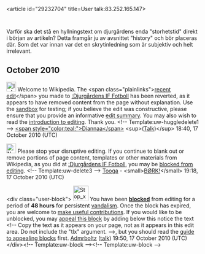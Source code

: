 <article id="29232704" title=User talk:83.252.165.147>
	<talkpage id="29232704" title="User talk:83.252.165.147">
Varför ska det stå en hyllningstext om djurgårdens enda &quot;storhetstid&quot; direkt i början av artikeln? Detta framgår ju av avsnittet &quot;history&quot; och bör placeras där. Som det var innan var det en skrytinledning som är subjektiv och helt irrelevant.

== October 2010 ==

[[Image:Information.png|25px]] Welcome to Wikipedia. The &lt;span class=&quot;plainlinks&quot;&gt;[http://en.wikipedia.org/wiki/Djurg%c3%a5rdens_IF_Fotboll?diff=391276128 recent edit]&lt;/span&gt; you made to [[:Djurgårdens IF Fotboll]] has been reverted, as it appears to have removed content from the page without explanation. Use the [[Wikipedia:Sandbox|sandbox]] for testing; if you believe the edit was constructive, please ensure that you provide an informative [[Help:Edit summary|edit summary]]. You may also wish to read the [[Wikipedia:Introduction|introduction to editing]]. Thank you. &lt;!-- Template:uw-huggledelete1 --&gt; [[User:Diannaa|&lt;span style=&quot;color:teal;&quot;&gt;Diannaa&lt;/span&gt;]] &lt;sup&gt;([[User talk:Diannaa|Talk]])&lt;/sup&gt; 18:40, 17 October 2010 (UTC)

[[File:Nuvola apps important.svg|25px]] Please stop your disruptive editing. If you continue to blank out or remove portions of page content, templates or other materials from Wikipedia, as you did at [[:Djurgårdens IF Fotboll]], you may be [[Wikipedia:Blocking policy|blocked from editing]]. &lt;!-- Template:uw-delete3 --&gt; [[User:Tooga|Tooga]] - &lt;small&gt;[[User talk:Tooga|BØRK!]]&lt;/small&gt; 19:18, 17 October 2010 (UTC)

&lt;div class=&quot;user-block&quot;&gt; [[Image:Stop x nuvola with clock.svg|40px|left]] You have been '''[[Wikipedia:Blocking policy|blocked]]''' from editing for a period of '''48 hours''' for persistent [[Wikipedia:Vandalism|vandalism]].  Once the block has expired, you are welcome to [[Wikipedia:Five pillars|make useful contributions]]. If you would like to be unblocked, you may [[Wikipedia:Appealing a block|appeal this block]] by adding below this notice the text &lt;!-- Copy the text as it appears on your page, not as it appears in this edit area. Do not include the &quot;tlx&quot; argument. --&gt;{{tlx|unblock|Your reason here}}, but you should read the [[Wikipedia:Guide to appealing blocks|guide to appealing blocks]] first. [[User:Admrboltz|Admrboltz]] ([[User talk:Admrboltz|talk]]) 19:50, 17 October 2010 (UTC)&lt;/div&gt;&lt;!-- Template:uw-block --&gt;&lt;!-- Template:uw-block --&gt;

{{unblock reviewed|1=I made constructive changes, but the user didn't listen. The article is appearantly biased, please block the user who requested to block me instead. |decline=I see you repeatedly removing a section of an article, with no explanation except a string of letters that make no sense in English.  Since you wouldn't stop or discuss your desired change, a block was necessary.  In the future, if you know others disagree with you, stop and discuss rather than trying to force a desired change into the encyclopedia by repeated reversion. [[User:FisherQueen|FisherQueen]]&lt;span style=&quot;font-size: smaller;&quot;&gt; ([[User talk:FisherQueen|talk]] · [[Special:Contributions/FisherQueen|contribs]])&lt;/span&gt; 21:50, 17 October 2010 (UTC)}}
	</talkpage>
</article>